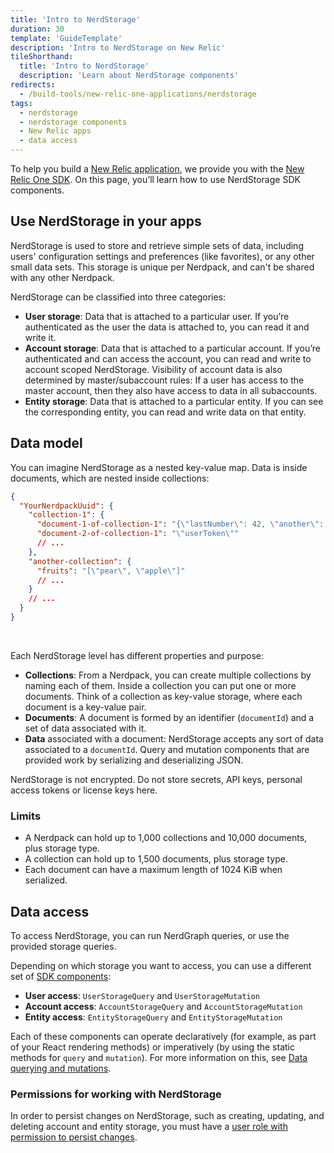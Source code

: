 ```yaml
---
title: 'Intro to NerdStorage'
duration: 30
template: 'GuideTemplate'
description: 'Intro to NerdStorage on New Relic'
tileShorthand:
  title: 'Intro to NerdStorage'
  description: 'Learn about NerdStorage components'
redirects:
  - /build-tools/new-relic-one-applications/nerdstorage
tags:
  - nerdstorage
  - nerdstorage components
  - New Relic apps
  - data access
---
```


<Intro>

To help you build a [New Relic application](/use-cases/build-new-relic-one-applications), we provide you with the [New Relic One SDK](/explore-docs/intro-to-sdk). On this page, you’ll learn how to use NerdStorage SDK components.

</Intro>

## Use NerdStorage in your apps

NerdStorage is used to store and retrieve simple sets of data, including users' configuration settings and preferences (like favorites), or any other small data sets. This storage is unique per Nerdpack, and can't be shared with any other Nerdpack.

NerdStorage can be classified into three categories:

- **User storage**: Data that is attached to a particular user. If you’re authenticated as the user the data is attached to, you can read it and write it.
- **Account storage**: Data that is attached to a particular account. If you’re authenticated and can access the account, you can read and write to account scoped NerdStorage. Visibility of account data is also determined by master/subaccount rules: If a user has access to the master account, then they also have access to data in all subaccounts.
- **Entity storage**: Data that is attached to a particular entity. If you can see the corresponding entity, you can read and write data on that entity.

## Data model

You can imagine NerdStorage as a nested key-value map. Data is inside documents, which are nested inside collections:

```json copy=false lineNumbers=false
{
  "YourNerdpackUuid": {
    "collection-1": {
      "document-1-of-collection-1": "{\"lastNumber\": 42, \"another\": [1]}",
      "document-2-of-collection-1": "\"userToken\""
      // ...
    },
    "another-collection": {
      "fruits": "[\"pear\", \"apple\"]"
      // ...
    }
    // ...
  }
}
```

<br />

Each NerdStorage level has different properties and purpose:

- **Collections**: From a Nerdpack, you can create multiple collections by naming each of them. Inside a collection you can put one or more documents. Think of a collection as key-value storage, where each document is a key-value pair.
- **Documents**: A document is formed by an identifier (`documentId`) and a set of data associated with it.
- **Data** associated with a document: NerdStorage accepts any sort of data associated to a `documentId`. Query and mutation components that are provided work by serializing and deserializing JSON.

<Callout variant="caution">

NerdStorage is not encrypted. Do not store secrets, API keys, personal access tokens or license keys here.

</Callout>

### Limits

- A Nerdpack can hold up to 1,000 collections and 10,000 documents, plus storage type.
- A collection can hold up to 1,500 documents, plus storage type.
- Each document can have a maximum length of 1024 KiB when serialized.

## Data access

To access NerdStorage, you can run NerdGraph queries, or use the provided storage queries.

Depending on which storage you want to access, you can use a different set of [SDK components](/client-side-sdk/index.html):

- **User access**: `UserStorageQuery` and `UserStorageMutation`
- **Account access**: `AccountStorageQuery` and `AccountStorageMutation`
- **Entity access**: `EntityStorageQuery` and `EntityStorageMutation`

Each of these components can operate declaratively (for example, as part of your React rendering methods) or imperatively (by using the static methods for `query` and `mutation`). For more information on this, see [Data querying and mutations](/build-tools/new-relic-one-applications/query-and-store-data).

### Permissions for working with NerdStorage

In order to persist changes on NerdStorage, such as creating, updating, and deleting account and entity storage, you must have a [user role with permission to persist changes](https://docs.newrelic.com/docs/accounts/accounts-billing/new-relic-one-pricing-users/users-roles).
